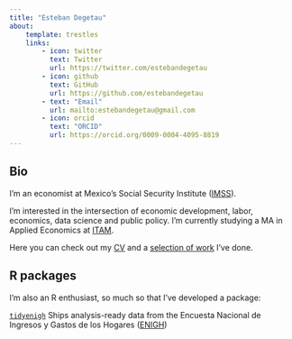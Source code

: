 ```yaml
---
title: "Esteban Degetau"
about:
    template: trestles
    links:
        - icon: twitter
          text: Twitter
          url: https://twitter.com/estebandegetau
        - icon: github
          text: GitHub
          url: https://github.com/estebandegetau
        - text: "Email"
          url: mailto:estebandegetau@gmail.com
        - icon: orcid  
          text: "ORCID"
          url: https://orcid.org/0009-0004-4095-8819
---
```


## Bio

I'm an economist at Mexico's Social Security Institute ([IMSS](https://datos.imss.gob.mx/)).

I'm interested in the intersection of economic development, labor, economics, data science and public policy. I'm currently studying a MA in Applied Economics at [ITAM](itam.mx).

Here you can check out my [CV](cv.qmd) and a [selection of work](research.qmd) I've done.

## R packages

I'm also an R enthusiast, so much so that I've developed a package:

[`tidyenigh`](https://www.estebandegetau.com/tidyenigh/) Ships analysis-ready data from the Encuesta Nacional de Ingresos y Gastos de los Hogares ([ENIGH](https://www.inegi.org.mx/programas/enigh/nc/2022/))

